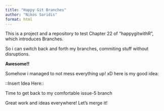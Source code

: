 ```yaml
---
title: "Happy Git Branches"
author: "Nikos Saridis"
format: html
---
```


This is a project and a repository to test Chapter 22 of "happygitwithR", which introduces Branches.

So i can switch back and forth my branches, commiting stuff without disruptions.

**Awesome!!**

Somehow i managed to not mess everything up! xD
here is my good idea:

::Insert Idea Here::

Time to get back to my comfortable issue-5 branch

Great work and ideas everywhere! Let's merge it!